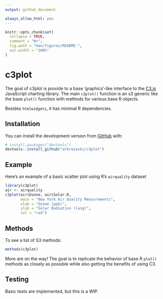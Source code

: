 ```yaml
---
output: github_document

always_allow_html: yes
---
```


<!-- README.md is generated from README.Rmd. Please edit that file -->

```r
knitr::opts_chunk$set(
  collapse = TRUE,
  comment = "#>",
  fig.path = "man/figures/README-",
  out.width = "100%"
)
```
# c3plot



The goal of c3plot is provide to a base 'graphics'-like interface to the [C3.js](https://c3js.org/) JavaScript charting library. The main `c3plot()` function is an s3 generic like the base `plot()` function with methods for various base R objects.

Besides `htmlwidgets`, it has minimal R dependencies.

## Installation

You can install the development version from [GitHub](https://github.com/) with:

``` r
# install.packages("devtools")
devtools::install_github("arkraieski/c3plot")
```
## Example

Here's an example of a basic scatter plot using R's `airquality` dataset

```r
library(c3plot)
air <- airquality
c3plot(air$Ozone, air$Solar.R, 
       main = "New York Air Quality Measurements", 
       xlab = "Ozone (ppb)",
       ylab = "Solar Radiation (lang)",
       col = "red")

```


## Methods

To see a list of S3 methods:

```r
methods(c3plot)
```

More are on the way! The goal is to replicate the behavior of base R `plot()` methods as closely as possible while also getting the benefits of using C3.


## Testing

Basic tests are implemented, but this is a WIP.
